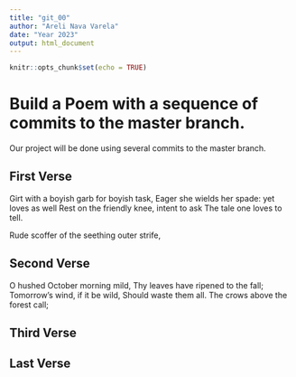 ```yaml
---
title: "git_00"
author: "Areli Nava Varela"
date: "Year 2023"
output: html_document
---
```


```r
knitr::opts_chunk$set(echo = TRUE)
```
# Build a Poem with a sequence of commits to the master branch.
Our project will be done using several commits to the master branch.
<!-- Do not modify or change any text in "!--" bracketed areas such as this --- these are instructions to
you, if you change any of this the git program will notice it and compromise your git merging strategy !-->

## First Verse 
<!--Put the first five lines of a poem by Lewis Carrol in this section!-->
Girt with a boyish garb for boyish task,
   Eager she wields her spade: yet loves as well
Rest on the friendly knee, intent to ask
         The tale one loves to tell.

Rude scoffer of the seething outer strife,


## Second Verse
<!--Put the first five lines of a poem by Robert Frost here!-->
O hushed October morning mild,
Thy leaves have ripened to the fall;
Tomorrow's wind, if it be wild,
Should waste them all.
The crows above the forest call;


## Third Verse
<!--Put the first two verses of The Walrus and the Carpenter here!-->

## Last Verse
<!--Put a short poem of your choice 8-20 lines,here!-->
